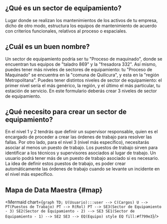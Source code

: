 

## ¿Qué es un sector de equipamiento?
Lugar donde se realizan los mantenimientos de los activos de tu empresa, dicho de otro modo, estructura los equipos de mantenimiento de acuerdo con criterios funcionales, relativos al proceso o espaciales.

## ¿Cuál es un buen nombre?
Un sector de equipamiento podría ser tu "Proceso de maquinado", donde se encuentran tus equipos de "taladro 869" y la "fresadora 332". Así mismo, puedes tener más niveles de sectores de equipamiento: tu "Proceso de Maquinado" se encuentra en la "comuna de Quilicura", y esta en la "región Metropolitana". Puedes tener distintos niveles de sector de equipamiento: el primer nivel sería el más genérico, la región, y el último el más particular, tu estación de servicio. En este formulario deberás crear 3 niveles de sector de equipamiento.

## ¿Qué necesito para crear un sector de equipamiento?
En el nivel 1 y 2 tendrás que definir un supervisor responsable, quien es el encargado de proceder a crear las órdenes de trabajo para resolver las fallas. Por otro lado, para el nivel 3 (nivel más específico), necesitarás asociar al menos un puesto de trabajo. Los puestos de trabajo sirven para identificar a los técnicos y supervisores asociados al lugar de trabajo. Un usuario podrá tener más de un puesto de trabajo asociado si es necesario. La idea de definir estos puestos de trabajo, es poder crear automáticamente las órdenes de trabajo cuando se levante un incidente en el nivel más específico.

## Mapa de Data Maestra {#map}

<div className="align-center">

<Mermaid chart={`
    graph TD;
        U(Usuario):::user --> C(Cargos)
        U --> PT(Puestos de Trabajo)
        PT --> R(Rol)
        PT --> SE3(Sector de Equipamiento - 3)
        SE2(Sector de Equipamiento - 2) --> SE3
        SE1(Sector de Equipamiento - 1) --> SE2
        SE3 --> EQ(Equipo)
        style EQ fill:#f799e3
`}/>

</div>
<br/>